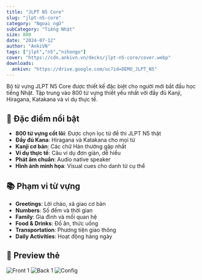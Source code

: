 ```yaml
---
title: "JLPT N5 Core"
slug: "jlpt-n5-core"
category: "Ngoại ngữ"
subCategory: "Tiếng Nhật"
size: 800
date: "2024-07-12"
author: "AnkiVN"
tags: ["jlpt","n5","nihongo"]
cover: "https://cdn.ankivn.vn/decks/jlpt-n5-core/cover.webp"
downloads:
  ankivn: "https://drive.google.com/uc?id=DEMO_JLPT_N5"
---
```


Bộ từ vựng JLPT N5 Core được thiết kế đặc biệt cho người mới bắt đầu học tiếng Nhật. Tập trung vào 800 từ vựng thiết yếu nhất với đầy đủ Kanji, Hiragana, Katakana và ví dụ thực tế.

## 🎌 Đặc điểm nổi bật

- **800 từ vựng cốt lõi**: Được chọn lọc từ đề thi JLPT N5 thật
- **Đầy đủ Kana**: Hiragana và Katakana cho mọi từ
- **Kanji cơ bản**: Các chữ Hán thường gặp nhất  
- **Ví dụ thực tế**: Câu ví dụ đơn giản, dễ hiểu
- **Phát âm chuẩn**: Audio native speaker
- **Hình ảnh minh họa**: Visual cues cho danh từ cụ thể

## 📚 Phạm vi từ vựng

- **Greetings**: Lời chào, xã giao cơ bản
- **Numbers**: Số đếm và thời gian
- **Family**: Gia đình và mối quan hệ
- **Food & Drinks**: Đồ ăn, thức uống
- **Transportation**: Phương tiện giao thông
- **Daily Activities**: Hoạt động hàng ngày

## 📸 Preview thẻ

![Front 1](https://cdn.ankivn.vn/decks/jlpt-n5-core/previews/full/front-01.webp)
![Back 1](https://cdn.ankivn.vn/decks/jlpt-n5-core/previews/full/back-01.webp)
![Config](https://cdn.ankivn.vn/decks/jlpt-n5-core/previews/full/config-01.webp)
